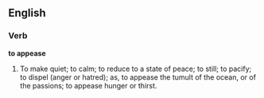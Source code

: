 ==English==

===Verb===

'''to appease'''

#To make quiet; to calm; to reduce to a state of peace; to still; to pacify; to dispel (anger or hatred); as, to appease the tumult of the ocean, or of the passions; to appease hunger or thirst.
